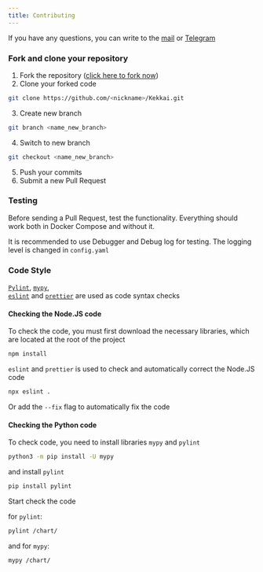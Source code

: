 ```yaml
---
title: Contributing
---
```


If you have any questions, you can write to the 
[mail](mailto:redddume@gmail.com) 
or [Telegram](https://t.me/Redddume)

### Fork and clone your repository
1. Fork the repository 
([click here to fork now](https://github.com/Redume/Kekkai/fork))
2. Clone your forked code 
```bash
git clone https://github.com/<nickname>/Kekkai.git
```
3. Create new branch 
```bash 
git branch <name_new_branch>
```
4. Switch to new branch
```bash
git checkout <name_new_branch>
```
5. Push your commits
6. Submit a new Pull Request

### Testing
Before sending a Pull Request, test the functionality. 
Everything should work both in Docker Compose and without it.

It is recommended to use Debugger and Debug log for testing. 
The logging level is changed in `config.yaml`

### Code Style
[`Pylint`][pylint], [`mypy`][mypy],  
[`eslint`][eslint] and [`prettier`][prettier] are used as code syntax checks

#### Checking the Node.JS code

To check the code, you must first download the necessary libraries, 
which are located at the root of the project
```bash
npm install
```

`eslint` and `prettier` is used to check and automatically correct the Node.JS code
```bash
npx eslint .
```
Or add the `--fix` flag to automatically fix the code

#### Checking the Python code
To check code, you need to install libraries `mypy` and `pylint`

```bash
python3 -m pip install -U mypy
```

and install `pylint`
```bash
pip install pylint
```
Start check the code

for `pylint`:
```bash
pylint /chart/
```

and for `mypy`:
```bash
mypy /chart/ 
```



[pylint]: https://github.com/pylint-dev/pylint
[mypy]: https://github.com/python/mypy
[eslint]: https://github.com/eslint/eslint
[prettier]: https://github.com/prettier/prettier